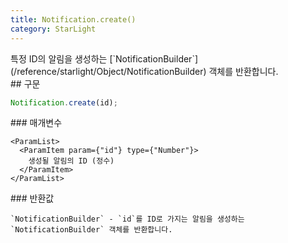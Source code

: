 ```yaml
---
title: Notification.create()
category: StarLight
---
```


<Section>
  특정 ID의 알림을 생성하는 [`NotificationBuilder`](/reference/starlight/Object/NotificationBuilder) 객체를 반환합니다.
</Section>
<Section>
  ## 구문

  ~~~js
  Notification.create(id);
  ~~~

  <Section>
    ### 매개변수

    <ParamList>
      <ParamItem param={"id"} type={"Number"}>
        생성될 알림의 ID (정수)
      </ParamItem>
    </ParamList>
  </Section>
  <Section>
    ### 반환값

    `NotificationBuilder` - `id`를 ID로 가지는 알림을 생성하는 `NotificationBuilder` 객체를 반환합니다.
  </Section>
</Section>